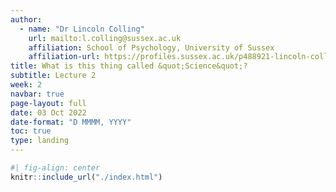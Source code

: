 ```yaml
---
author:
  - name: "Dr Lincoln Colling"
    url: mailto:l.colling@sussex.ac.uk
    affiliation: School of Psychology, University of Sussex
    affiliation-url: https://profiles.sussex.ac.uk/p488921-lincoln-colling
title: What is this thing called &quot;Science&quot;?
subtitle: Lecture 2
week: 2
navbar: true
page-layout: full
date: 03 Oct 2022
date-format: "D MMMM, YYYY"
toc: true
type: landing
---
```


```r
#| fig-align: center
knitr::include_url("./index.html")
```
